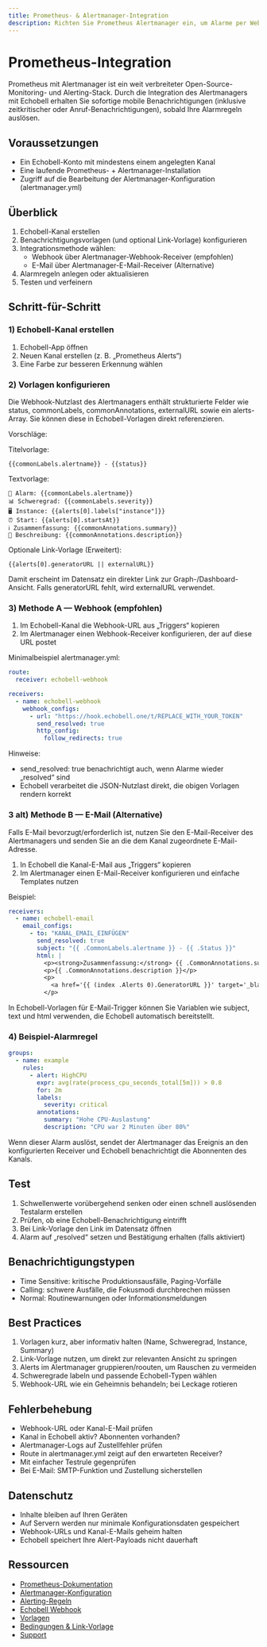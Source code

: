 ```yaml
---
title: Prometheus- & Alertmanager-Integration
description: Richten Sie Prometheus Alertmanager ein, um Alarme per Webhook oder E-Mail an Echobell zu senden
---
```


# Prometheus-Integration

Prometheus mit Alertmanager ist ein weit verbreiteter Open-Source-Monitoring- und Alerting-Stack. Durch die Integration des Alertmanagers mit Echobell erhalten Sie sofortige mobile Benachrichtigungen (inklusive zeitkritischer oder Anruf-Benachrichtigungen), sobald Ihre Alarmregeln auslösen.

## Voraussetzungen

- Ein Echobell-Konto mit mindestens einem angelegten Kanal
- Eine laufende Prometheus- + Alertmanager-Installation
- Zugriff auf die Bearbeitung der Alertmanager-Konfiguration (alertmanager.yml)

## Überblick

1. Echobell-Kanal erstellen
2. Benachrichtigungsvorlagen (und optional Link-Vorlage) konfigurieren
3. Integrationsmethode wählen:
   - Webhook über Alertmanager-Webhook-Receiver (empfohlen)
   - E-Mail über Alertmanager-E-Mail-Receiver (Alternative)
4. Alarmregeln anlegen oder aktualisieren
5. Testen und verfeinern

## Schritt-für-Schritt

### 1) Echobell-Kanal erstellen

1. Echobell-App öffnen
2. Neuen Kanal erstellen (z. B. „Prometheus Alerts“)
3. Eine Farbe zur besseren Erkennung wählen

### 2) Vorlagen konfigurieren

Die Webhook-Nutzlast des Alertmanagers enthält strukturierte Felder wie status, commonLabels, commonAnnotations, externalURL sowie ein alerts-Array. Sie können diese in Echobell-Vorlagen direkt referenzieren.

Vorschläge:

Titelvorlage:

```
{{commonLabels.alertname}} - {{status}}
```

Textvorlage:

```
🔔 Alarm: {{commonLabels.alertname}}
📊 Schweregrad: {{commonLabels.severity}}
🖥️ Instance: {{alerts[0].labels["instance"]}}
⏰ Start: {{alerts[0].startsAt}}
ℹ️ Zusammenfassung: {{commonAnnotations.summary}}
🧾 Beschreibung: {{commonAnnotations.description}}
```

Optionale Link-Vorlage (Erweitert):

```
{{alerts[0].generatorURL || externalURL}}
```

Damit erscheint im Datensatz ein direkter Link zur Graph-/Dashboard-Ansicht. Falls generatorURL fehlt, wird externalURL verwendet.

### 3) Methode A — Webhook (empfohlen)

1. Im Echobell-Kanal die Webhook-URL aus „Triggers“ kopieren
2. Im Alertmanager einen Webhook-Receiver konfigurieren, der auf diese URL postet

Minimalbeispiel alertmanager.yml:

```yaml
route:
  receiver: echobell-webhook

receivers:
  - name: echobell-webhook
    webhook_configs:
      - url: "https://hook.echobell.one/t/REPLACE_WITH_YOUR_TOKEN"
        send_resolved: true
        http_config:
          follow_redirects: true
```

Hinweise:

- send_resolved: true benachrichtigt auch, wenn Alarme wieder „resolved“ sind
- Echobell verarbeitet die JSON-Nutzlast direkt, die obigen Vorlagen rendern korrekt

### 3 alt) Methode B — E-Mail (Alternative)

Falls E-Mail bevorzugt/erforderlich ist, nutzen Sie den E-Mail-Receiver des Alertmanagers und senden Sie an die dem Kanal zugeordnete E-Mail-Adresse.

1. In Echobell die Kanal-E-Mail aus „Triggers“ kopieren
2. Im Alertmanager einen E-Mail-Receiver konfigurieren und einfache Templates nutzen

Beispiel:

```yaml
receivers:
  - name: echobell-email
    email_configs:
      - to: "KANAL_EMAIL_EINFÜGEN"
        send_resolved: true
        subject: "{{ .CommonLabels.alertname }} - {{ .Status }}"
        html: |
          <p><strong>Zusammenfassung:</strong> {{ .CommonAnnotations.summary }}</p>
          <p>{{ .CommonAnnotations.description }}</p>
          <p>
            <a href='{{ (index .Alerts 0).GeneratorURL }}' target='_blank' rel='noopener'>In Prometheus öffnen</a>
          </p>
```

In Echobell-Vorlagen für E-Mail-Trigger können Sie Variablen wie subject, text und html verwenden, die Echobell automatisch bereitstellt.

### 4) Beispiel-Alarmregel

```yaml
groups:
  - name: example
    rules:
      - alert: HighCPU
        expr: avg(rate(process_cpu_seconds_total[5m])) > 0.8
        for: 2m
        labels:
          severity: critical
        annotations:
          summary: "Hohe CPU-Auslastung"
          description: "CPU war 2 Minuten über 80%"
```

Wenn dieser Alarm auslöst, sendet der Alertmanager das Ereignis an den konfigurierten Receiver und Echobell benachrichtigt die Abonnenten des Kanals.

## Test

1. Schwellenwerte vorübergehend senken oder einen schnell auslösenden Testalarm erstellen
2. Prüfen, ob eine Echobell-Benachrichtigung eintrifft
3. Bei Link-Vorlage den Link im Datensatz öffnen
4. Alarm auf „resolved“ setzen und Bestätigung erhalten (falls aktiviert)

## Benachrichtigungstypen

- Time Sensitive: kritische Produktionsausfälle, Paging-Vorfälle
- Calling: schwere Ausfälle, die Fokusmodi durchbrechen müssen
- Normal: Routinewarnungen oder Informationsmeldungen

## Best Practices

1. Vorlagen kurz, aber informativ halten (Name, Schweregrad, Instance, Summary)
2. Link-Vorlage nutzen, um direkt zur relevanten Ansicht zu springen
3. Alerts im Alertmanager gruppieren/roouten, um Rauschen zu vermeiden
4. Schweregrade labeln und passende Echobell-Typen wählen
5. Webhook-URL wie ein Geheimnis behandeln; bei Leckage rotieren

## Fehlerbehebung

- Webhook-URL oder Kanal-E-Mail prüfen
- Kanal in Echobell aktiv? Abonnenten vorhanden?
- Alertmanager-Logs auf Zustellfehler prüfen
- Route in alertmanager.yml zeigt auf den erwarteten Receiver?
- Mit einfacher Testrule gegenprüfen
- Bei E-Mail: SMTP-Funktion und Zustellung sicherstellen

## Datenschutz

- Inhalte bleiben auf Ihren Geräten
- Auf Servern werden nur minimale Konfigurationsdaten gespeichert
- Webhook-URLs und Kanal-E-Mails geheim halten
- Echobell speichert Ihre Alert-Payloads nicht dauerhaft

## Ressourcen

- [Prometheus-Dokumentation](https://prometheus.io/docs/introduction/overview/)
- [Alertmanager-Konfiguration](https://prometheus.io/docs/alerting/latest/configuration/)
- [Alerting-Regeln](https://prometheus.io/docs/alerting/latest/alerting_rules/)
- [Echobell Webhook](/de/docs/webhook)
- [Vorlagen](/de/docs/notification)
- [Bedingungen & Link-Vorlage](/de/docs/conditions)
- [Support](/de/docs/support)

